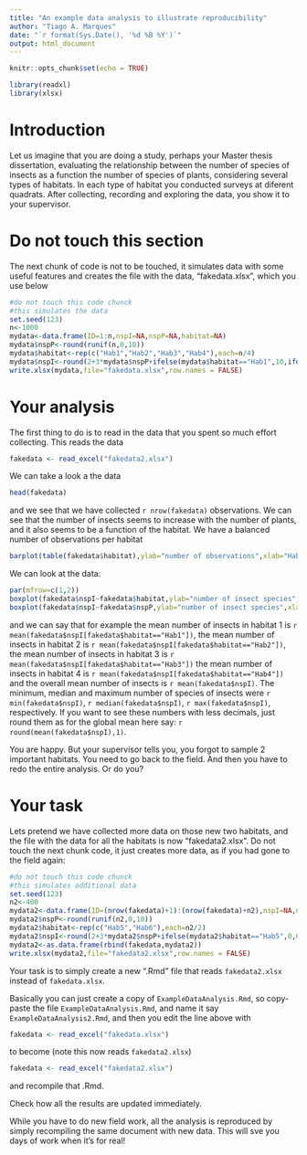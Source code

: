 ```yaml
---
title: "An example data analysis to illustrate reproducibility"
author: "Tiago A. Marques"
date: "`r format(Sys.Date(), '%d %B %Y')`"
output: html_document
---
```


```r
knitr::opts_chunk$set(echo = TRUE)
```

```r
library(readxl)
library(xlsx)
```


# Introduction

Let us imagine that you are doing a study, perhaps your Master thesis dissertation, evaluating the relationship between the number of species of insects as a function the number of species of plants, considering several types of habitats. In each type of habitat you conducted surveys at diferent quadrats. After collecting, recording and exploring the data, you show it to your supervisor.

# Do not touch this section

The next chunk of code is not to be touched, it simulates data with some useful features and creates the file with the data, "fakedata.xlsx", which you use below

```r
#do not touch this code chunck
#this simulates the data
set.seed(123)
n<-1000
mydata<-data.frame(ID=1:n,nspI=NA,nspP=NA,habitat=NA)
mydata$nspP<-round(runif(n,0,10))
mydata$habitat<-rep(c("Hab1","Hab2","Hab3","Hab4"),each=n/4)
mydata$nspI<-round(2+3*mydata$nspP+ifelse(mydata$habitat=="Hab1",10,ifelse(mydata$habitat=="Hab2",20,ifelse(mydata$habitat=="Hab3",30,40)))+rpois(n,5))
write.xlsx(mydata,file="fakedata.xlsx",row.names = FALSE)
```

# Your analysis

The first thing to do is to read in the data that you spent so much effort collecting. This reads the data

```r
fakedata <- read_excel("fakedata2.xlsx")
```


We can take a look a the data


```r
head(fakedata)
```


and we see that we have collected `r nrow(fakedata)` observations. We can see that the number of insects seems to increase with the number of plants, and it also seems to be a function of the habitat. We have a balanced number of observations per habitat

```r
barplot(table(fakedata$habitat),ylab="number of observations",xlab="Habitat")
```

We can look at the data:

```r
par(mfrow=c(1,2))
boxplot(fakedata$nspI~fakedata$habitat,ylab="number of insect species",xlab="Habitat")
boxplot(fakedata$nspI~fakedata$nspP,ylab="number of insect species",xlab="number of plant species")
```

and we can say that for example the mean number of insects in habitat 1 is `r mean(fakedata$nspI[fakedata$habitat=="Hab1"])`, the mean number of insects in habitat 2 is `r mean(fakedata$nspI[fakedata$habitat=="Hab2"])`, the mean number of insects in habitat 3 is `r mean(fakedata$nspI[fakedata$habitat=="Hab3"])` the mean number of insects in habitat 4 is `r mean(fakedata$nspI[fakedata$habitat=="Hab4"])` and the overall mean number of insects  is `r mean(fakedata$nspI)`. The minimum, median and maximum number of species of insects were `r min(fakedata$nspI)`, `r median(fakedata$nspI)`, `r max(fakedata$nspI)`, respectively. If you want to see these numbers with less decimals, just round them as for the global mean here say: `r round(mean(fakedata$nspI),1)`. 

You are happy. But your supervisor tells you, you forgot to sample 2 important habitats. You need to go back to the field. And then you have to redo the entire analysis. Or do you?

# Your task

Lets pretend we have collected more data on those new two habitats, and the file with the data for all the habitats is now "fakedata2.xlsx". Do not touch the next chunk code, it just creates more data, as if you had gone to the field again:

```r
#do not touch this code chunck
#this simulates additional data
set.seed(123)
n2<-400
mydata2<-data.frame(ID=(nrow(fakedata)+1):(nrow(fakedata)+n2),nspI=NA,nspP=NA,habitat=NA)
mydata2$nspP<-round(runif(n2,0,10))
mydata2$habitat<-rep(c("Hab5","Hab6"),each=n2/2)
mydata2$nspI<-round(2+3*mydata2$nspP+ifelse(mydata2$habitat=="Hab5",0,60)+rpois(n2,5))
mydata2<-as.data.frame(rbind(fakedata,mydata2))
write.xlsx(mydata2,file="fakedata2.xlsx",row.names = FALSE)
```

Your task is to simply create a new ".Rmd" file that reads `fakedata2.xlsx` instead of `fakedata.xlsx`.

Basically you can just create a copy of `ExampleDataAnalysis.Rmd`, so copy-paste the file `ExampleDataAnalysis.Rmd`, and name it say `ExampleDataAnalysis2.Rmd`, and then you edit the line above with

```r
fakedata <- read_excel("fakedata.xlsx")
```

to become (note this now reads `fakedata2.xlsx`)

```r
fakedata <- read_excel("fakedata2.xlsx")
```

and recompile that .Rmd.

Check how all the results are updated immediately. 

While you have to do new field work, all the analysis is reproduced by simply recompiling the same document with new data. This will sve you days of work when it's for real!
